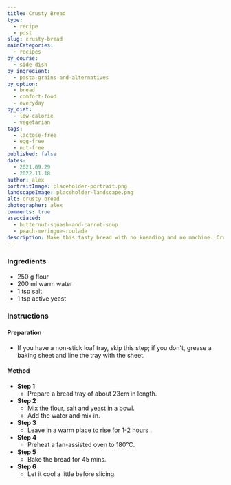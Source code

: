 ```yaml
---
title: Crusty Bread
type:
  - recipe
  - post
slug: crusty-bread
mainCategories: 
  - recipes
by_course:
  - side-dish
by_ingredient:
  - pasta-grains-and-alternatives
by_option:
  - bread
  - comfort-food
  - everyday
by_diet:
  - low-calorie
  - vegetarian
tags:
  - lactose-free
  - egg-free
  - nut-free
published: false
dates: 
  - 2021.09.29
  - 2022.11.18
author: alex
portraitImage: placeholder-portrait.png
landscapeImage: placeholder-landscape.png
alt: crusty bread
photographer: alex
comments: true
associated: 
  - butternut-squash-and-carrot-soup
  - peach-meringue-roulade
description: Make this tasty bread with no kneading and no machine. Crusty on the outside, dense and flavorful on the inside.
---
```


<Ingredients>

### Ingredients
    
  - 250 g flour
  - 200 ml warm water
  - 1 tsp salt
  - 1 tsp active yeast

</Ingredients>

<Instructions>

### Instructions

#### Preparation

  - If you have a non-stick loaf tray, skip this step; if you don't, grease a baking sheet and line the tray with the sheet.

#### Method

  - **Step 1**
    - Prepare a bread tray of about 23cm in length.    
  - **Step 2**
    - Mix the flour, salt and yeast in a bowl.
    - Add the water and mix in.
  - **Step 3**
    - Leave in a warm place to rise for 1-2 hours .
  - **Step 4**
    - Preheat a fan-assisted oven to 180°C.
  - **Step 5**
    - Bake the bread for 45 mins.
  - **Step 6**
    - Let it cool a little before slicing.

</Instructions>